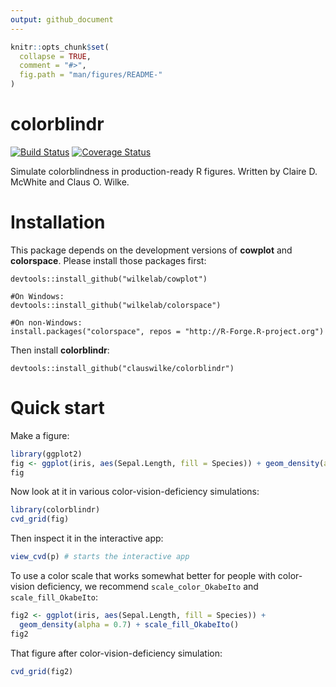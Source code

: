 ```yaml
---
output: github_document
---
```


<!-- README.md is generated from README.Rmd. Please edit that file -->

```r
knitr::opts_chunk$set(
  collapse = TRUE,
  comment = "#>",
  fig.path = "man/figures/README-"
)
```

# colorblindr

[![Build Status](https://travis-ci.org/clauswilke/colorblindr.svg?branch=master)](https://travis-ci.org/clauswilke/colorblindr)
[![Coverage Status](https://img.shields.io/codecov/c/github/clauswilke/colorblindr/master.svg)](https://codecov.io/github/clauswilke/colorblindr?branch=master)


Simulate colorblindness in production-ready R figures. Written by Claire D. McWhite and Claus O. Wilke.

# Installation

This package depends on the development versions of **cowplot** and **colorspace**. Please install those packages first:
```
devtools::install_github("wilkelab/cowplot")

#On Windows:
devtools::install_github("wilkelab/colorspace")

#On non-Windows:
install.packages("colorspace", repos = "http://R-Forge.R-project.org")
```

Then install **colorblindr**:
```
devtools::install_github("clauswilke/colorblindr")
```

# Quick start

Make a figure:
```r
library(ggplot2)
fig <- ggplot(iris, aes(Sepal.Length, fill = Species)) + geom_density(alpha = 0.7)
fig
```

Now look at it in various color-vision-deficiency simulations:
```r
library(colorblindr)
cvd_grid(fig)
```

Then inspect it in the interactive app:
```r
view_cvd(p) # starts the interactive app
```

To use a color scale that works somewhat better for people with color-vision deficiency, we recommend `scale_color_OkabeIto` and `scale_fill_OkabeIto`:
```r
fig2 <- ggplot(iris, aes(Sepal.Length, fill = Species)) + 
  geom_density(alpha = 0.7) + scale_fill_OkabeIto()
fig2
```

That figure after color-vision-deficiency simulation:
```r
cvd_grid(fig2)
```

